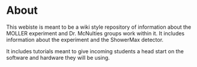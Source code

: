 
# About


This webiste is meant to be a wiki style repository of information about the MOLLER experiment and Dr. McNulties groups work within it. It includes information about the experiment and the ShowerMax detector. 

It includes tutorials meant to give incoming students a head start on the software and hardware they will be using. 
